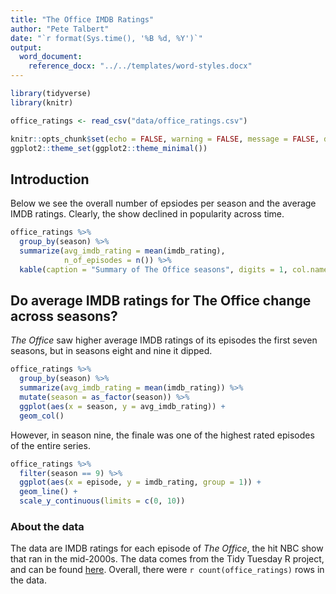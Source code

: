 ```yaml
---
title: "The Office IMDB Ratings"
author: "Pete Talbert"
date: "`r format(Sys.time(), '%B %d, %Y')`"
output: 
  word_document:
    reference_docx: "../../templates/word-styles.docx"
---
```


```r
library(tidyverse)
library(knitr)

office_ratings <- read_csv("data/office_ratings.csv")

knitr::opts_chunk$set(echo = FALSE, warning = FALSE, message = FALSE, dpi = 700)
ggplot2::theme_set(ggplot2::theme_minimal())
```

## Introduction

Below we see the overall number of epsiodes per season and the average IMDB ratings. Clearly, the show declined in popularity across time.

```r
office_ratings %>% 
  group_by(season) %>% 
  summarize(avg_imdb_rating = mean(imdb_rating),
            n_of_episodes = n()) %>% 
  kable(caption = "Summary of The Office seasons", digits = 1, col.names = c("Season", "Average IMDB Rating", "No. of Episodes"))
```


## Do average IMDB ratings for The Office change across seasons?

*The Office* saw higher average IMDB ratings of its episodes the first seven seasons, but in seasons eight and nine it dipped.

```r
office_ratings %>% 
  group_by(season) %>% 
  summarize(avg_imdb_rating = mean(imdb_rating)) %>% 
  mutate(season = as_factor(season)) %>% 
  ggplot(aes(x = season, y = avg_imdb_rating)) +
  geom_col()
```

However, in season nine, the finale was one of the highest rated episodes of the entire series.

```r
office_ratings %>% 
  filter(season == 9) %>% 
  ggplot(aes(x = episode, y = imdb_rating, group = 1)) +
  geom_line() +
  scale_y_continuous(limits = c(0, 10))
```

### About the data

The data are IMDB ratings for each episode of *The Office*, the hit NBC show that ran in the mid-2000s. The data comes from the Tidy Tuesday R project, and can be found [here](https://github.com/rfordatascience/tidytuesday/tree/master/data/2020/2020-03-17). Overall, there were `r count(office_ratings)` rows in the data.

